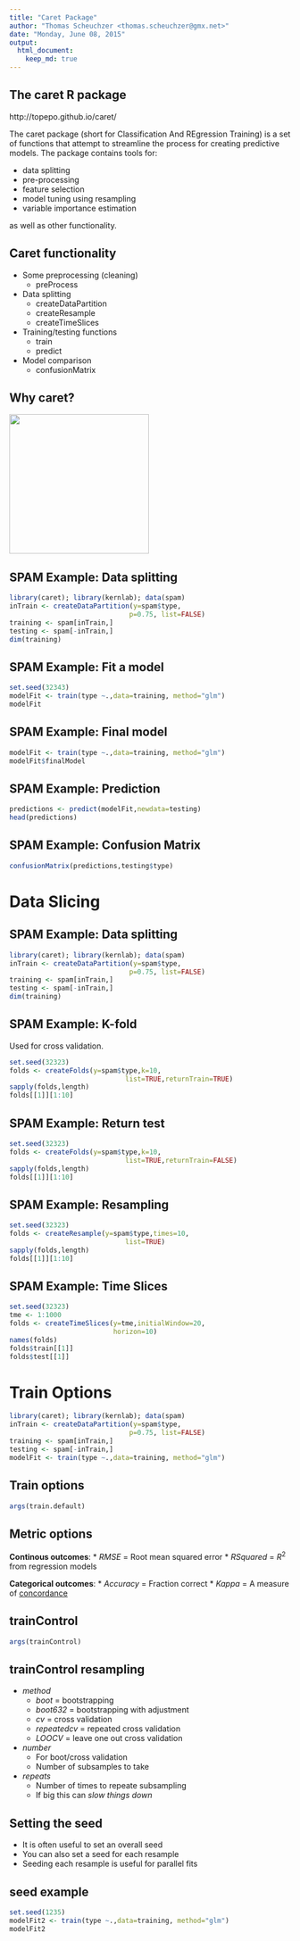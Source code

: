 ```yaml
---
title: "Caret Package"
author: "Thomas Scheuchzer <thomas.scheuchzer@gmx.net>"
date: "Monday, June 08, 2015"
output:
  html_document:
    keep_md: true
---
```


## The caret R package

http://topepo.github.io/caret/

The caret package (short for Classification And REgression Training) is a set of functions that attempt to streamline the process for creating predictive models. The package contains tools for:

- data splitting
- pre-processing
- feature selection
- model tuning using resampling
- variable importance estimation

as well as other functionality.

## Caret functionality

* Some preprocessing (cleaning)
  * preProcess
* Data splitting
  * createDataPartition
  * createResample
  * createTimeSlices
* Training/testing functions
  * train
  * predict
* Model comparison
  * confusionMatrix


## Why caret? 

<img class=center src=predicttable.png height=250>


## SPAM Example: Data splitting

```r
library(caret); library(kernlab); data(spam)
inTrain <- createDataPartition(y=spam$type,
                              p=0.75, list=FALSE)
training <- spam[inTrain,]
testing <- spam[-inTrain,]
dim(training)
```

## SPAM Example: Fit a model

```r
set.seed(32343)
modelFit <- train(type ~.,data=training, method="glm")
modelFit
```

## SPAM Example: Final model

```r
modelFit <- train(type ~.,data=training, method="glm")
modelFit$finalModel
```

## SPAM Example: Prediction

```r
predictions <- predict(modelFit,newdata=testing)
head(predictions)
```

## SPAM Example: Confusion Matrix

```r
confusionMatrix(predictions,testing$type)
```

# Data Slicing

## SPAM Example: Data splitting

```r
library(caret); library(kernlab); data(spam)
inTrain <- createDataPartition(y=spam$type,
                              p=0.75, list=FALSE)
training <- spam[inTrain,]
testing <- spam[-inTrain,]
dim(training)
```


## SPAM Example: K-fold

Used for cross validation.

```r
set.seed(32323)
folds <- createFolds(y=spam$type,k=10,
                             list=TRUE,returnTrain=TRUE)
sapply(folds,length)
folds[[1]][1:10]
```

## SPAM Example: Return test

```r
set.seed(32323)
folds <- createFolds(y=spam$type,k=10,
                             list=TRUE,returnTrain=FALSE)
sapply(folds,length)
folds[[1]][1:10]
```

## SPAM Example: Resampling

```r
set.seed(32323)
folds <- createResample(y=spam$type,times=10,
                             list=TRUE)
sapply(folds,length)
folds[[1]][1:10]
```

## SPAM Example: Time Slices

```r
set.seed(32323)
tme <- 1:1000
folds <- createTimeSlices(y=tme,initialWindow=20,
                          horizon=10)
names(folds)
folds$train[[1]]
folds$test[[1]]
```

# Train Options

```r
library(caret); library(kernlab); data(spam)
inTrain <- createDataPartition(y=spam$type,
                              p=0.75, list=FALSE)
training <- spam[inTrain,]
testing <- spam[-inTrain,]
modelFit <- train(type ~.,data=training, method="glm")
```

## Train options

```r
args(train.default)
```

## Metric options

__Continous outcomes__:
  * _RMSE_ = Root mean squared error
  * _RSquared_ = $R^2$ from regression models

__Categorical outcomes__:
  * _Accuracy_ = Fraction correct
  * _Kappa_ = A measure of [concordance](http://en.wikipedia.org/wiki/Cohen%27s_kappa)
  
## trainControl

```r
args(trainControl)
```  

## trainControl resampling

* _method_
  * _boot_ = bootstrapping
  * _boot632_ = bootstrapping with adjustment
  * _cv_ = cross validation
  * _repeatedcv_ = repeated cross validation
  * _LOOCV_ = leave one out cross validation
* _number_
  * For boot/cross validation
  * Number of subsamples to take
* _repeats_
  * Number of times to repeate subsampling
  * If big this can _slow things down_

## Setting the seed

* It is often useful to set an overall seed
* You can also set a seed for each resample
* Seeding each resample is useful for parallel fits


## seed example

```r
set.seed(1235)
modelFit2 <- train(type ~.,data=training, method="glm")
modelFit2
```


